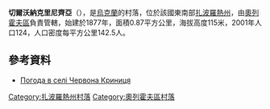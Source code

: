 {{coord|47|36|12|N|35|53|23|E|scale:100000|display=title}}

'''切爾沃納克里尼齊亞'''（{{lang-uk|Червона Криниця}}），是[[烏克蘭|烏克蘭]]的村落，位於該國東南部[[扎波羅熱州|扎波羅熱州]]，由[[奧列霍夫區|奧列霍夫區]]負責管轄，始建於1877年，面積0.87平方公里，海拔高度115米，2001年人口124，人口密度每平方公里142.5人。

==參考資料==
* [http://weather.in.ua/ua/zaporozhskaja/27937 Погода в селі Червона Криниця] {{Wayback|url=http://weather.in.ua/ua/zaporozhskaja/27937 |date=20111220152933 }}

[[Category:扎波羅熱州村落|Category:扎波羅熱州村落]]
[[Category:奧列霍夫區村落|Category:奧列霍夫區村落]]


{{Zaporizhia-geo-stub}}